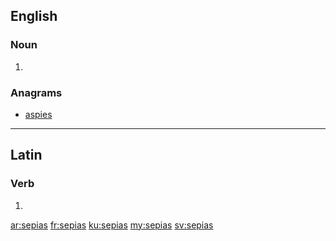 ==English==

===Noun===
{{head|en|plural}}

# {{plural of|sepia|lang=en|nocat=1}}

===Anagrams===
* [[aspies#English|aspies]]

----

==Latin==

===Verb===
{{la-verb-form|sēpiās}}

# {{conjugation of|sēpiō||2|s|pres|act|sub|lang=la}}

[[ar:sepias]]
[[fr:sepias]]
[[ku:sepias]]
[[my:sepias]]
[[sv:sepias]]